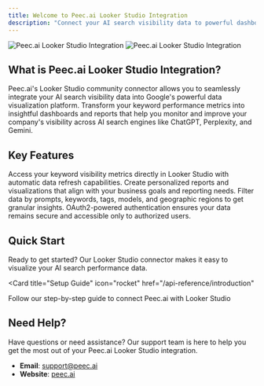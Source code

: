```yaml
---
title: Welcome to Peec.ai Looker Studio Integration
description: "Connect your AI search visibility data to powerful dashboards with our Looker Studio community connector"
---
```


<img
  className="block dark:hidden"
  src="/images/hero-light.png"
  alt="Peec.ai Looker Studio Integration"
/>
<img
  className="hidden dark:block"
  src="/images/hero-dark.png"
  alt="Peec.ai Looker Studio Integration"
/>

## What is Peec.ai Looker Studio Integration?

Peec.ai's Looker Studio community connector allows you to seamlessly integrate your AI search visibility data into Google's powerful data visualization platform. Transform your keyword performance metrics into insightful dashboards and reports that help you monitor and improve your company's visibility across AI search engines like ChatGPT, Perplexity, and Gemini.

## Key Features

<CardGroup cols={2}>
  <Card
    title="Real-time AI Search Data"
    icon="chart-line"
  >
    Access your keyword visibility metrics directly in Looker Studio with automatic data refresh capabilities.
  </Card>
  <Card
    title="Customizable Dashboards"
    icon="dashboard"
  >
    Create personalized reports and visualizations that align with your business goals and reporting needs.
  </Card>
  <Card
    title="Advanced Filtering"
    icon="filter"
  >
    Filter data by prompts, keywords, tags, models, and geographic regions to get granular insights.
  </Card>
  <Card
    title="Secure Authentication"
    icon="shield-check"
  >
    OAuth2-powered authentication ensures your data remains secure and accessible only to authorized users.
  </Card>
</CardGroup>

## Quick Start

Ready to get started? Our Looker Studio connector makes it easy to visualize your AI search performance data.

<Card
  title="Setup Guide"
  icon="rocket"
  href="/api-reference/introduction"
>
  Follow our step-by-step guide to connect Peec.ai with Looker Studio
</Card>

## Need Help?

Have questions or need assistance? Our support team is here to help you get the most out of your Peec.ai Looker Studio integration.

- **Email**: [support@peec.ai](mailto:support@peec.ai)
- **Website**: [peec.ai](https://peec.ai)
